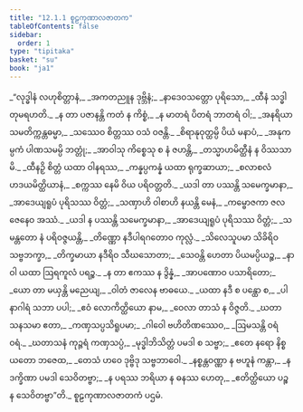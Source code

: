 ```yaml
---
title: "12.1.1 စူဠကုဏာလဇာတက"
tableOfContents: false
sidebar:
  order: 1
type: "tipitaka"
basket: "su"
book: "ja1"
---
```



<DynamicBreadcrumb />

<Division number="1" book="ja1" e="ch" v="22" p="241">

<Paragraph number="2239" type="verses" book="ja1">
_“လုဒ္ဓါနံ လဟုစိတ္တာနံ,_  
_အကတညူန ဒုဗ္ဘိနံ;_  
_နာဒေဝသတ္တော ပုရိသော,_  
_ထီနံ သဒ္ဓါတုမရဟတိ._  

</Paragraph>

</Division>
<Division number="2" book="ja1" e="ch" v="22" p="241">

<Paragraph number="2240" type="verses" book="ja1">
_န တာ ပဇာနန္တိ ကတံ န ကိစ္စံ,_  
_န မာတရံ ပိတရံ ဘာတရံ ဝါ;_  
_အနရိယာ သမတိက္ကန္တဓမ္မာ,_  
_သဿေဝ စိတ္တဿ ဝသံ ဝဇန္တိ._  

</Paragraph>

</Division>
<Division number="3" book="ja1" e="ch" v="22" p="257">

<Paragraph number="2241" type="verses" book="ja1">
_စိရာနုဝုတ္ထမ္ပိ ပိယံ မနာပံ,_  
_အနုကမ္ပကံ ပါဏသမမ္ပိ ဘတ္တုံ;_  
_အာဝါသု ကိစ္စေသု စ နံ ဇဟန္တိ,_  
_တသ္မာဟမိတ္ထီနံ န ဝိဿသာမိ._  

</Paragraph>

</Division>
<Division number="4" book="ja1" e="ch" v="22" p="241">

<Paragraph number="2242" type="verses" book="ja1">
_ထီနဉှိ စိတ္တံ ယထာ ဝါနရဿ,_  
_ကန္နပ္ပကန္နံ ယထာ ရုက္ခဆာယာ;_  
_စလာစလံ ဟဒယမိတ္ထိယာနံ,_  
_စက္ကဿ နေမိ ဝိယ ပရိဝတ္တတိ._  

</Paragraph>

</Division>
<Division number="5" book="ja1" e="ch" v="22" p="241">

<Paragraph number="2243" type="verses" book="ja1">
_ယဒါ တာ ပဿန္တိ သမေက္ခမာနာ,_  
_အာဒေယျရူပံ ပုရိသဿ ဝိတ္တံ;_  
_သဏှာဟိ ဝါစာဟိ နယန္တိ မေနံ,_  
_ကမ္ဗောဇကာ ဇလဇေနေဝ အဿံ._  

</Paragraph>

</Division>
<Division number="6" book="ja1" e="ch" v="22" p="241">

<Paragraph number="2244" type="verses" book="ja1">
_ယဒါ န ပဿန္တိ သမေက္ခမာနာ,_  
_အာဒေယျရူပံ ပုရိသဿ ဝိတ္တံ;_  
_သမန္တတော နံ ပရိဝဇ္ဇယန္တိ,_  
_တိဏ္ဏော နဒီပါရဂတောဝ ကုလ္လံ._  

</Paragraph>

</Division>
<Division number="7" book="ja1" e="ch" v="22" p="242">

<Paragraph number="2245" type="verses" book="ja1">
_သိလေသူပမာ သိခိရိဝ သဗ္ဗဘက္ခာ,_  
_တိက္ခမာယာ နဒီရိဝ သီဃသောတာ;_  
_သေဝန္တိ ဟေတာ ပိယမပ္ပိယဉ္စ,_  
_နာဝါ ယထာ ဩရကူလံ ပရဉ္စ._  

</Paragraph>

</Division>
<Division number="8" book="ja1" e="ch" v="22" p="242">

<Paragraph number="2246" type="verses" book="ja1">
_န တာ ဧကဿ န ဒွိန္နံ,_  
_အာပဏောဝ ပသာရိတော;_  
_ယော တာ မယှန္တိ မညေယျ,_  
_ဝါတံ ဇာလေန ဗာဓယေ._  

</Paragraph>

</Division>
<Division number="9" book="ja1" e="ch" v="22" p="242">

<Paragraph number="2247" type="verses" book="ja1">
_ယထာ နဒီ စ ပန္ထော စ,_  
_ပါနာဂါရံ သဘာ ပပါ;_  
_ဧဝံ လောကိတ္ထိယော နာမ,_  
_ဝေလာ တာသံ န ဝိဇ္ဇတိ._  

</Paragraph>

</Division>
<Division number="10" book="ja1" e="ch" v="22" p="242">

<Paragraph number="2248" type="verses" book="ja1">
_ဃတာသနသမာ ဧတာ,_  
_ကဏှသပ္ပသိရူပမာ;_  
_ဂါဝေါ ဗဟိတိဏဿေဝ,_  
_ဩမသန္တိ ဝရံ ဝရံ._  

</Paragraph>

</Division>
<Division number="11" book="ja1" e="ch" v="22" p="242">

<Paragraph number="2249" type="verses" book="ja1">
_ဃတာသနံ ကုဉ္ဇရံ ကဏှသပ္ပံ,_  
_မုဒ္ဓါဘိသိတ္တံ ပမဒါ စ သဗ္ဗာ;_  
_ဧတေ နရော နိစ္စယတော ဘဇေထ,_  
_တေသံ ဟဝေ ဒုဗ္ဗိဒု သဗ္ဗဘာဝေါ._  

</Paragraph>

</Division>
<Division number="12" book="ja1" e="ch" v="22" p="242">

<Paragraph number="2250" type="verses" book="ja1">
_နစ္စန္တဝဏ္ဏာ န ဗဟူနံ ကန္တာ,_  
_န ဒက္ခိဏာ ပမဒါ သေဝိတဗ္ဗာ;_  
_န ပရဿ ဘရိယာ န ဓနဿ ဟေတု,_  
_ဧတိတ္ထိယော ပဉ္စ န သေဝိတဗ္ဗာ”တိ._  


</Paragraph>
</Division>

<Paragraph number="2251" type="center" book="ja1">
စူဠကုဏာလဇာတကံ ပဌမံ.
</Paragraph>